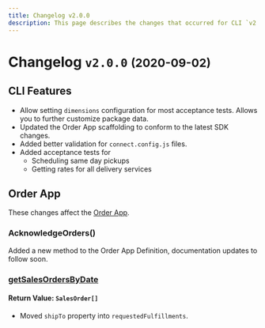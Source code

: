 ```yaml
---
title: Changelog v2.0.0
description: This page describes the changes that occurred for CLI `v2.0.0`.
---
```


# Changelog `v2.0.0` <small>(2020-09-02)</small>

## CLI Features
* Allow setting `dimensions` configuration for most acceptance tests. Allows you to further customize package data.
* Updated the Order App scaffolding to conform to the latest SDK changes.
* Added better validation for `connect.config.js` files.
* Added acceptance tests for
  * Scheduling same day pickups
  * Getting rates for all delivery services

## Order App
These changes affect the [Order App](../docs/order-app/index.mdx).

### AcknowledgeOrders()
Added a new method to the Order App Definition, documentation updates to follow soon.

### [getSalesOrdersByDate](../docs/reference/methods/get-sales-orders-by-date.mdx)
#### Return Value: `SalesOrder[]`
  * Moved `shipTo` property into `requestedFulfillments`.
